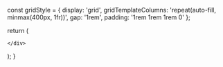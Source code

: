 

  const gridStyle = {
    display: 'grid',
    gridTemplateColumns: 'repeat(auto-fill, minmax(400px, 1fr))',
    gap: '1rem',
    padding: '1rem 1rem 1rem 0'
  };

  return (
    <div style={gridStyle}>
      
  <Card 
    title="Walking Back and Forth"
    description="In this teaching, the Buddha is addressing on how beings come together and associate based on dispositions and intent."
    link="/sn/sn12-21/sn14.15"
    id="sn14.15"
  />

    </div>
  );
}

